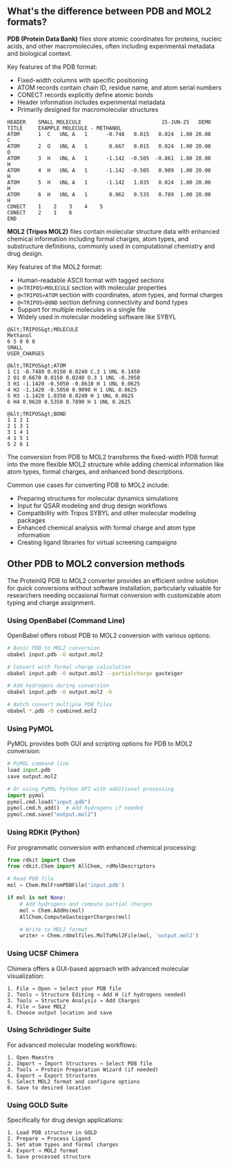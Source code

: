 ## What's the difference between PDB and MOL2 formats?

**PDB (Protein Data Bank)** files store atomic coordinates for proteins, nucleic acids, and other macromolecules, often including experimental metadata and biological context.

Key features of the PDB format:

- Fixed-width columns with specific positioning
- ATOM records contain chain ID, residue name, and atom serial numbers
- CONECT records explicitly define atomic bonds
- Header information includes experimental metadata
- Primarily designed for macromolecular structures

```pdb
HEADER    SMALL MOLECULE                          15-JUN-25   DEMO
TITLE     EXAMPLE MOLECULE - METHANOL
ATOM      1  C   UNL A   1      -0.748   0.015   0.024  1.00 20.00           C
ATOM      2  O   UNL A   1       0.667   0.015   0.024  1.00 20.00           O
ATOM      3  H   UNL A   1      -1.142  -0.505  -0.861  1.00 20.00           H
ATOM      4  H   UNL A   1      -1.142  -0.505   0.909  1.00 20.00           H
ATOM      5  H   UNL A   1      -1.142   1.035   0.024  1.00 20.00           H
ATOM      6  H   UNL A   1       0.962   0.535   0.789  1.00 20.00           H
CONECT    1    2    3    4    5
CONECT    2    1    6
END
```

**MOL2 (Tripos MOL2)** files contain molecular structure data with enhanced chemical information including formal charges, atom types, and substructure definitions, commonly used in computational chemistry and drug design.

Key features of the MOL2 format:

- Human-readable ASCII format with tagged sections
- `@<TRIPOS>MOLECULE` section with molecular properties
- `@<TRIPOS>ATOM` section with coordinates, atom types, and formal charges
- `@<TRIPOS>BOND` section defining connectivity and bond types
- Support for multiple molecules in a single file
- Widely used in molecular modeling software like SYBYL

```mol2
@&lt;TRIPOS&gt;MOLECULE
Methanol
6 5 0 0 0
SMALL
USER_CHARGES

@&lt;TRIPOS&gt;ATOM
1 C1 -0.7480 0.0150 0.0240 C.3 1 UNL 0.1450
2 O1 0.6670 0.0150 0.0240 O.3 1 UNL -0.3950
3 H1 -1.1420 -0.5050 -0.8610 H 1 UNL 0.0625
4 H2 -1.1420 -0.5050 0.9090 H 1 UNL 0.0625
5 H3 -1.1420 1.0350 0.0240 H 1 UNL 0.0625
6 H4 0.9620 0.5350 0.7890 H 1 UNL 0.2625

@&lt;TRIPOS&gt;BOND
1 1 2 1
2 1 3 1
3 1 4 1
4 1 5 1
5 2 6 1
```

The conversion from PDB to MOL2 transforms the fixed-width PDB format into the more flexible MOL2 structure while adding chemical information like atom types, formal charges, and enhanced bond descriptions.

Common use cases for converting PDB to MOL2 include:

- Preparing structures for molecular dynamics simulations
- Input for QSAR modeling and drug design workflows
- Compatibility with Tripos SYBYL and other molecular modeling packages
- Enhanced chemical analysis with formal charge and atom type information
- Creating ligand libraries for virtual screening campaigns

## Other PDB to MOL2 conversion methods

The ProteinIQ PDB to MOL2 converter provides an efficient online solution for quick conversions without software installation, particularly valuable for researchers needing occasional format conversion with customizable atom typing and charge assignment.

### Using OpenBabel (Command Line)

OpenBabel offers robust PDB to MOL2 conversion with various options:

```bash
# Basic PDB to MOL2 conversion
obabel input.pdb -O output.mol2

# Convert with formal charge calculation
obabel input.pdb -O output.mol2 --partialcharge gasteiger

# Add hydrogens during conversion
obabel input.pdb -O output.mol2 -h

# Batch convert multiple PDB files
obabel *.pdb -O combined.mol2
```

### Using PyMOL

PyMOL provides both GUI and scripting options for PDB to MOL2 conversion:

```python
# PyMOL command line
load input.pdb
save output.mol2

# Or using PyMOL Python API with additional processing
import pymol
pymol.cmd.load("input.pdb")
pymol.cmd.h_add()  # Add hydrogens if needed
pymol.cmd.save("output.mol2")
```

### Using RDKit (Python)

For programmatic conversion with enhanced chemical processing:

```python
from rdkit import Chem
from rdkit.Chem import AllChem, rdMolDescriptors

# Read PDB file
mol = Chem.MolFromPDBFile('input.pdb')

if mol is not None:
    # Add hydrogens and compute partial charges
    mol = Chem.AddHs(mol)
    AllChem.ComputeGasteigerCharges(mol)

    # Write to MOL2 format
    writer = Chem.rdmolfiles.MolToMol2File(mol, 'output.mol2')
```

### Using UCSF Chimera

Chimera offers a GUI-based approach with advanced molecular visualization:

```text
1. File → Open → Select your PDB file
2. Tools → Structure Editing → Add H (if hydrogens needed)
3. Tools → Structure Analysis → Add Charges
4. File → Save MOL2
5. Choose output location and save
```

### Using Schrödinger Suite

For advanced molecular modeling workflows:

```text
1. Open Maestro
2. Import → Import Structures → Select PDB file
3. Tools → Protein Preparation Wizard (if needed)
4. Export → Export Structures
5. Select MOL2 format and configure options
6. Save to desired location
```

### Using GOLD Suite

Specifically for drug design applications:

```text
1. Load PDB structure in GOLD
2. Prepare → Process Ligand
3. Set atom types and formal charges
4. Export → MOL2 format
5. Save processed structure
```
